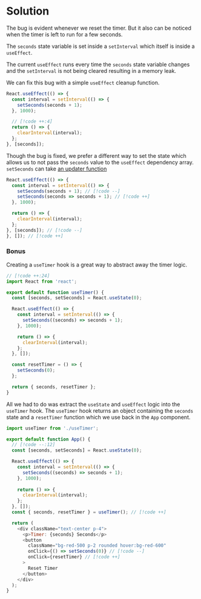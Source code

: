 
# Solution

The bug is evident whenever we reset the timer. But it also can be noticed when the timer is left to run for a few seconds.

The `seconds` state variable is set inside a `setInterval` which itself is inside a `useEffect`.

The current `useEffect` runs every time the `seconds` state variable changes and the `setInterval` is not being cleared resulting in a memory leak.

We can fix this bug with a simple `useEffect` cleanup function.

```js title="App.js"
React.useEffect(() => {
  const interval = setInterval(() => {
    setSeconds(seconds + 1);
  }, 1000);

  // [!code ++:4]
  return () => {
    clearInterval(interval);
  };
}, [seconds]);
```

Though the bug is fixed, we prefer a different way to set the state which allows us to not pass the `seconds` value to the `useEffect` dependency array. `setSeconds` can take [an updater function](https://react.dev/reference/react/useState#updating-state-based-on-the-previous-state)

```js title="App.js"
React.useEffect(() => {
  const interval = setInterval(() => {
    setSeconds(seconds + 1); // [!code --]
    setSeconds(seconds => seconds + 1); // [!code ++]
  }, 1000);

  return () => {
    clearInterval(interval);
  };
}, [seconds]); // [!code --]
}, []); // [!code ++]
```

### Bonus

Creating a `useTimer` hook is a great way to abstract away the timer logic.

```js title="useTimer.js"
// [!code ++:24]
import React from 'react';

export default function useTimer() {
  const [seconds, setSeconds] = React.useState(0);

  React.useEffect(() => {
    const interval = setInterval(() => {
      setSeconds((seconds) => seconds + 1);
    }, 1000);

    return () => {
      clearInterval(interval);
    };
  }, []);

  const resetTimer = () => {
    setSeconds(0);
  };

  return { seconds, resetTimer };
}
```

All we had to do was extract the `useState` and `useEffect` logic into the `useTimer` hook. The `useTimer` hook returns an object containing the `seconds` state and a `resetTimer` function which we use back in the `App` component.

```js title="App.js"
import useTimer from './useTimer';

export default function App() {
  // [!code --:12]
  const [seconds, setSeconds] = React.useState(0);

  React.useEffect(() => {
    const interval = setInterval(() => {
      setSeconds((seconds) => seconds + 1);
    }, 1000);
    
    return () => {
      clearInterval(interval);
    };
  }, []);
  const { seconds, resetTimer } = useTimer(); // [!code ++]

  return (
    <div className="text-center p-4">
      <p>Timer: {seconds} Seconds</p>
      <button
        className="bg-red-500 p-2 rounded hover:bg-red-600"
        onClick={() => setSeconds(0)} // [!code --]
        onClick={resetTimer} // [!code ++]
      >
        Reset Timer
      </button>
    </div>
  );
}
```